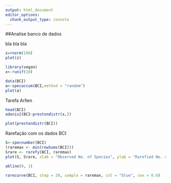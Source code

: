 ```yaml
---
output: html_document
editor_options: 
  chunk_output_type: console
---
```

##Analise banco de dados


bla bla bla


```r
z=rnorm(100)
plot(z)
```



```r
library(vegan)
x<-runif(10)
```

```r
data(BCI)
a<-specaccum(BCI,method = "random")
plot(a)

```

Tarefa Arllen
```r
head(BCI)
adonis2(BCI~prestondistr(x,))
```


```r
plot(prestondistr(BCI))
```

Rarefação com os dados BCI

```r
S<-specnumber(BCI)
(raremax <- min(rowSums(BCI)))
Srare <- rarefy(BCI, raremax)
plot(S, Srare, xlab = "Observed No. of Species", ylab = "Rarefied No. of Species")

abline(0, 1)

rarecurve(BCI, step = 20, sample = raremax, col = "blue", cex = 0.6)


```

